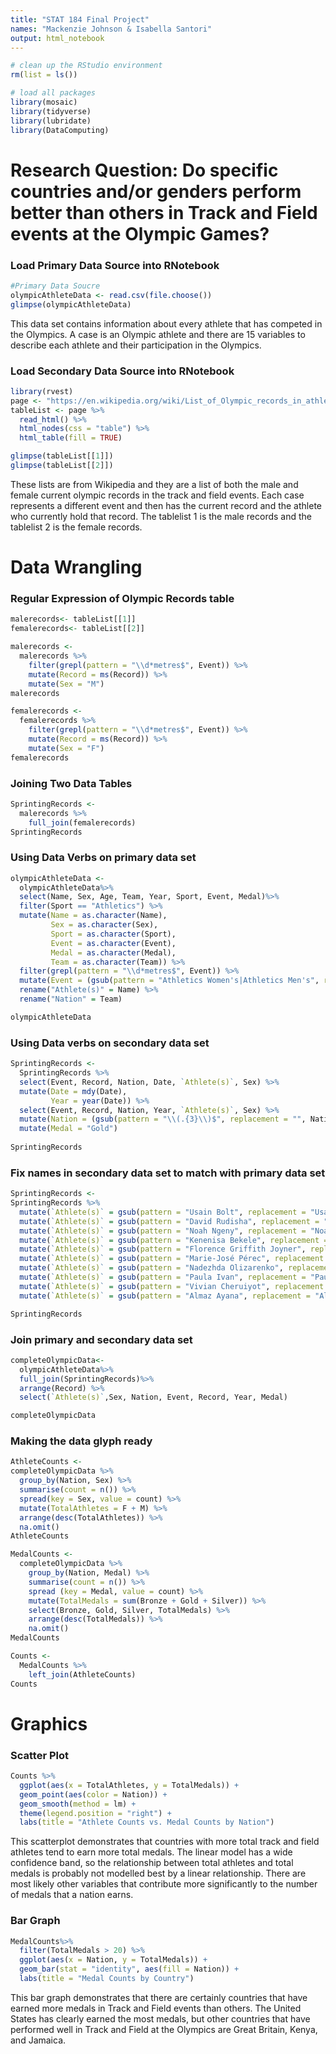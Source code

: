 ```yaml
---
title: "STAT 184 Final Project"
names: "Mackenzie Johnson & Isabella Santori"
output: html_notebook
---
```


```r
# clean up the RStudio environment 
rm(list = ls())

# load all packages
library(mosaic)
library(tidyverse)
library(lubridate)
library(DataComputing)
```

# Research Question: Do specific countries and/or genders perform better than others in Track and Field events at the Olympic Games?

### Load Primary Data Source into RNotebook
```r
#Primary Data Soucre
olympicAthleteData <- read.csv(file.choose())
glimpse(olympicAthleteData)
```
This data set contains information about every athlete that has competed in the Olympics. A case is an Olympic athlete and there are 15 variables to describe each athlete and their participation in the Olympics. 

### Load Secondary Data Source into RNotebook
```r
library(rvest)
page <- "https://en.wikipedia.org/wiki/List_of_Olympic_records_in_athletics"
tableList <- page %>%
  read_html() %>%
  html_nodes(css = "table") %>%
  html_table(fill = TRUE)

glimpse(tableList[[1]])
glimpse(tableList[[2]])
```
These lists are from Wikipedia and they are a list of both the male and female current olympic records in the track and field events. Each case represents a different event and then has the current record and the athlete who currently hold that record. The tablelist 1 is the male records and the tablelist 2 is the female records. 

# Data Wrangling 
### Regular Expression of Olympic Records table 
```r
malerecords<- tableList[[1]]
femalerecords<- tableList[[2]]

malerecords <- 
  malerecords %>%
    filter(grepl(pattern = "\\d*metres$", Event)) %>%
    mutate(Record = ms(Record)) %>%
    mutate(Sex = "M")
malerecords

femalerecords <-
  femalerecords %>%
    filter(grepl(pattern = "\\d*metres$", Event)) %>%
    mutate(Record = ms(Record)) %>%
    mutate(Sex = "F")
femalerecords
```

### Joining Two Data Tables
```r
SprintingRecords <-
  malerecords %>%
    full_join(femalerecords)
SprintingRecords
```

### Using Data Verbs on primary data set
```r
olympicAthleteData <-
  olympicAthleteData%>%
  select(Name, Sex, Age, Team, Year, Sport, Event, Medal)%>%
  filter(Sport == "Athletics") %>%
  mutate(Name = as.character(Name),
         Sex = as.character(Sex),
         Sport = as.character(Sport),
         Event = as.character(Event),
         Medal = as.character(Medal),
         Team = as.character(Team)) %>%
  filter(grepl(pattern = "\\d*metres$", Event)) %>%
  mutate(Event = (gsub(pattern = "Athletics Women's|Athletics Men's", replacement = "", Event))) %>%
  rename("Athlete(s)" = Name) %>%
  rename("Nation" = Team)

olympicAthleteData
```

### Using Data verbs on secondary data set
```r
SprintingRecords <-
  SprintingRecords %>%
  select(Event, Record, Nation, Date, `Athlete(s)`, Sex) %>%
  mutate(Date = mdy(Date),
         Year = year(Date)) %>%
  select(Event, Record, Nation, Year, `Athlete(s)`, Sex) %>%
  mutate(Nation = (gsub(pattern = "\\(.{3}\\)$", replacement = "", Nation))) %>%
  mutate(Medal = "Gold")
  
SprintingRecords
```
### Fix names in secondary data set to match with primary data set
```r
SprintingRecords <-
SprintingRecords %>%
  mutate(`Athlete(s)` = gsub(pattern = "Usain Bolt", replacement = "Usain St. Leo Bolt", `Athlete(s)`)) %>%
  mutate(`Athlete(s)` = gsub(pattern = "David Rudisha", replacement = "David Lekuta Rudisha", `Athlete(s)`)) %>%
  mutate(`Athlete(s)` = gsub(pattern = "Noah Ngeny", replacement = "Noah Kiprono Ngeny", `Athlete(s)`)) %>%
  mutate(`Athlete(s)` = gsub(pattern = "Kenenisa Bekele", replacement = "Kenenisa Bekele Beyecha", `Athlete(s)`)) %>%
  mutate(`Athlete(s)` = gsub(pattern = "Florence Griffith Joyner", replacement = "Delorez Florence Griffith Joyner", `Athlete(s)`)) %>%
  mutate(`Athlete(s)` = gsub(pattern = "Marie-José Pérec", replacement = "Marie Jos- Juliana Prec \\(Hontas-\\)", `Athlete(s)`)) %>%
  mutate(`Athlete(s)` = gsub(pattern = "Nadezhda Olizarenko", replacement = "Nadiya Fedorivna Olizarenko \\(Mushta-\\)", `Athlete(s)`)) %>%
  mutate(`Athlete(s)` = gsub(pattern = "Paula Ivan", replacement = "Paula Ivan \\(Ilie\\)", `Athlete(s)`)) %>%
  mutate(`Athlete(s)` = gsub(pattern = "Vivian Cheruiyot", replacement = "Vivian Jepkemoi Cheruiyot", `Athlete(s)`)) %>%
  mutate(`Athlete(s)` = gsub(pattern = "Almaz Ayana", replacement = "Almaz Ayana Eba", `Athlete(s)`))

SprintingRecords
```

### Join primary and secondary data set
```r
completeOlympicData<- 
  olympicAthleteData%>%
  full_join(SprintingRecords)%>%
  arrange(Record) %>%
  select(`Athlete(s)`,Sex, Nation, Event, Record, Year, Medal)

completeOlympicData
```

### Making the data glyph ready 
```r
AthleteCounts <-
completeOlympicData %>%
  group_by(Nation, Sex) %>%
  summarise(count = n()) %>%
  spread(key = Sex, value = count) %>%
  mutate(TotalAthletes = F + M) %>%
  arrange(desc(TotalAthletes)) %>%
  na.omit()
AthleteCounts

MedalCounts <-
  completeOlympicData %>%
    group_by(Nation, Medal) %>%
    summarise(count = n()) %>%
    spread (key = Medal, value = count) %>%
    mutate(TotalMedals = sum(Bronze + Gold + Silver)) %>%
    select(Bronze, Gold, Silver, TotalMedals) %>% 
    arrange(desc(TotalMedals)) %>%
    na.omit()
MedalCounts

Counts <-
  MedalCounts %>%
    left_join(AthleteCounts)
Counts
```
# Graphics

### Scatter Plot
```r
Counts %>%
  ggplot(aes(x = TotalAthletes, y = TotalMedals)) + 
  geom_point(aes(color = Nation)) + 
  geom_smooth(method = lm) +
  theme(legend.position = "right") + 
  labs(title = "Athlete Counts vs. Medal Counts by Nation") 
```
This scatterplot demonstrates that countries with more total track and field athletes tend to earn more total medals. The linear model has a wide confidence band, so the relationship between total athletes and total medals is probably not modelled best by a linear relationship. There are most likely other variables that contribute more significantly to the number of medals that a nation earns. 

### Bar Graph
```r
MedalCounts%>%
  filter(TotalMedals > 20) %>%
  ggplot(aes(x = Nation, y = TotalMedals)) +
  geom_bar(stat = "identity", aes(fill = Nation)) +
  labs(title = "Medal Counts by Country") 
```
This bar graph demonstrates that there are certainly countries that have earned more medals in Track and Field events than others. The United States has clearly earned the most medals, but other countries that have performed well in Track and Field at the Olympics are Great Britain, Kenya, and Jamaica. 

